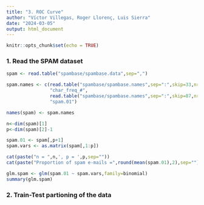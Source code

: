 ```yaml
---
title: "3. ROC Curve"
author: "Víctor Villegas, Roger Llorenç, Luis Sierra"
date: "2024-03-05"
output: html_document
---
```


```r
knitr::opts_chunk$set(echo = TRUE)
```

### 1. Read the SPAM dataset

```r
spam <- read.table("spambase/spambase.data",sep=",")

spam.names <- c(read.table("spambase/spambase.names",sep=":",skip=33,nrows=53,as.is=TRUE)[,1],
                "char_freq_#",
                read.table("spambase/spambase.names",sep=":",skip=87,nrows=3,as.is=TRUE)[,1],
                "spam.01")

names(spam) <- spam.names 

n<-dim(spam)[1]
p<-dim(spam)[2]-1

spam.01 <- spam[,p+1]
spam.vars <- as.matrix(spam[,1:p])

cat(paste("n = ",n,', p = ',p,sep=""))
cat(paste("Proportion of spam e-mails =",round(mean(spam.01),2),sep=""))

glm.spam <- glm(spam.01 ~ spam.vars,family=binomial)
summary(glm.spam)

```

### 2. Train-Test partioning of the data

```r

```
